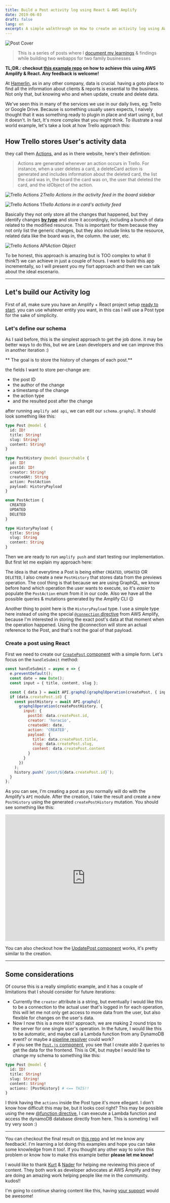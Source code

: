 ```yaml
---
title: Build a Post activity log using React & AWS Amplify
date: 2019-06-03
draft: false
lang: en
excerpt: A simple walkthrough on How to create an activity log using AWS Amplify, GraphQL & React.
---
```


![Post Cover](./cover.jpg)

> This is a series of posts where I [document my learnings](/document-your-learnings/) & findings while building two webapps for two family businesses

**TL;DR.: checkout [this example repo](https://github.com/horacioh/posts-activity-amplify-example) on how to achieve this using AWS Amplify & React. Any feedback is welcome!**

At [Hamerlin](https://hamerlin.com), as in any other company, data is crucial. having a goto place to find all the information about clients & reports is essential to the business. Not only that, but knowing who and when update, create and delete data.

We've seen this in many of the services we use in our daily lives, eg: Trello or Google Drive. Because is something usually users expects, I naively thought that it was something ready to plugin in place and start using it, but it doesn't. In fact, It's more complex that you might think. To illustrate a real world example, let's take a look at how Trello approach this:

## How Trello stores User's activity data

they call them [Actions](https://developers.trello.com/reference#actions), and as in there website, here's their definition:

> Actions are generated whenever an action occurs in Trello. For instance, when a user deletes a card, a deleteCard action is generated and includes information about the deleted card, the list the card was in, the board the card was on, the user that deleted the card, and the idObject of the action.

![Trello Actions 2](./02_trello.png)_Trello Actions in the activity feed in the board sidebar_

![Trello Actions 1](./01_trello.png)_Trello Actions in a card's activity feed_

Basically they not only store all the changes that happened, but they identify changes [**by type**](https://developers.trello.com/reference#section-all-action-types) and store it accordingly, including a bunch of data related to the modified resource. This is important for them because they not only list the generic changes, but they also include links to the resource, related data like the board was in, the column. the user, etc.

![Trello Actions API](./03_trello.png)_Action Object_

To be honest, this approach is amazing but is TOO complex to what (I think?) we can achieve in just a couple of hours. I want to build this app incrementally, so I will present you my fisrt approach and then we can talk about the ideal escenario.

---

## Let's build our Activity log

First of all, make sure you have an Amplify + React project setup [ready to start](https://aws-amplify.github.io/docs/js/start). you can use whatever entity you want, in this cas I will use a Post type for the sake of simplicity.

### Let's define our schema

As I said before, this is the simplest approach to get the job done. it may be better ways to do this, but we are Lean developers and we can improve this in another iteration :)

** The goal is to store the history of changes of each post.**

the fields I want to store per-change are:

- the post ID
- the author of the change
- a timestamp of the change
- the action type
- and the resulted post after the change

after running `amplify add api`, we can edit our `schema.graphql`. It should look something like this:

```graphql
type Post @model {
  id: ID!
  title: String!
  slug: String!
  content: String!
}

type PostHistory @model @searchable {
  id: ID!
  postId: ID!
  creator: String!
  createdAt: String
  action: PostAction
  payload: HistoryPayload
}

enum PostAction {
  CREATED
  UPDATED
  DELETED
}

type HistoryPayload {
  title: String
  slug: String
  content: String
}
```

Then we are ready to run `amplify push` and start testing our implementation. But first let me explain my approach here:

The idea is that everytime a Post is being either `CREATED`, `UPDATED` OR `DELETED`, I also create a new `PostHistory` that stores data from the previews operation. The cool thing is that because we are using GraphQL, we know before hand which operation the user wants to execute, so it's _easier_ to populate the `PostAction` enum from it in our code. Also we have all the possible queries & mutations generated by the Amplify CLI 😉

Another thing to point here is the `HistoryPayload` type. I use a simple type here instead of using the special [`@connection` directive](https://aws-amplify.github.io/docs/cli/graphql?sdk=js#connection) from AWS Amplify, because I'm interested in storing the exact post's data at that moment when the operation happened. Using the @connection will store an actual reference to the Post, and that's not the goal of that payload.

### Create a post using React

First we need to create our [`CreatePost` component](https://github.com/horacioh/posts-activity-amplify-example/blob/master/src/components/CreatePost.js) with a simple form. Let's focus on the `handleSubmit` method:

```jsx
const handleSubmit = async e => {
  e.preventDefault();
  const date = new Date();
  const input = { title, content, slug };

  const { data } = await API.graphql(graphqlOperation(createPost, { input }));
  if (data.createPost.id) {
    const postHistory = await API.graphql(
      graphqlOperation(createPostHistory, {
        input: {
          postId: data.createPost.id,
          creator: 'horacio',
          createdAt: date,
          action: 'CREATED',
          payload: {
            title: data.createPost.title,
            slug: data.createPost.slug,
            content: data.createPost.content
          }
        }
      })
    );
    history.push(`/post/${data.createPost.id}`);
  }
};
```

As you can see, I'm creating a post as you normally will do with the Amplify's `API` module. After the creation, I take the result and create a new `PostHistory` using the generated `createPostHistory` mutation. You should see something like this:

<iframe
  width="100%"
  height="400"
  src="https://www.youtube.com/embed/HD-s0yQFU7I"
  frameBorder={0}
  allow="accelerometer; autoplay; encrypted-media; gyroscope; picture-in-picture"
  allowFullScreen
></iframe>

You can also checkout how the [UpdatePost component](https://github.com/horacioh/posts-activity-amplify-example/blob/master/src/components/UpdatePost.js) works, it's pretty similar to the creation.

---

## Some considerations

Of course this is a really simplistic example, and it has a couple of limitations that I should consider for future iterations:

- Currently the `creator` attribute is a string, but eventually I would like this to be a connection to the actual user that's logged in for each operation, this will let me not only get access to more data from the user, but also flexible for changes on the user's data.
- Now I now this is a more `REST` approach, we are making 2 round trips to the server for one single user's operation. In the future, I would like this to be automatic, and maybe call a Lambda function from any DynamoDB event? or maybe a [pipeline resolver](https://docs.aws.amazon.com/appsync/latest/devguide/pipeline-resolvers.html) could work?
- if you see the [`Post.js` component](https://github.com/horacioh/posts-activity-amplify-example/blob/master/src/components/Post.js), you see that I create aldo 2 queries to get the data for the frontend. This is OK, but maybe I would like to change my schema to something like this:

```graphql
type Post @model {
  id: ID!
  title: String!
  slug: String!
  content: String!
  actions: [PostHistory] # <== THIS!!
}
```

I think having the `actions` inside the Post type it's more ellegant. I don't know how difficult this may be, but it looks cool right? This may be possible using the new [@function directive](https://aws-amplify.github.io/docs/cli/graphql#function), I can execute a Lambda function and access the dynamoDB database directly from here. This is someting I will try very soon :)

---

You can checkout the final result on [this repo](https://github.com/horacioh/posts-activity-amplify-example) and let me know any feedback!. I'm learning a lot doing this examples and hope you can take some knowledge from it too!. If you thought any other way to solve this problem or know how to make this example better **please let me know!**

I would like to thank [Kurt](https://twitter.com/kurtiskemple) & [Nader](https://twitter.com/dabit3) for helping me reviewing this piece of content. They both work as developer advocates at AWS Amplify and they are doing an amazing work helping people like me in the community. kudos!!

I'm going to continue sharing content like this, having [your support](https://www.buymeacoffee.com/horacio) would be awesome!
